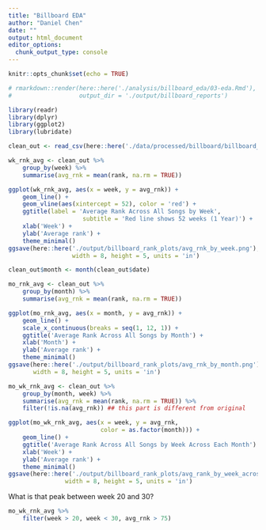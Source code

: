 ```yaml
---
title: "Billboard EDA"
author: "Daniel Chen"
date: ""
output: html_document
editor_options: 
  chunk_output_type: console
---
```


```r
knitr::opts_chunk$set(echo = TRUE)

# rmarkdown::render(here::here('./analysis/billboard_eda/03-eda.Rmd'),
#                   output_dir = './output/billboard_reports')

library(readr)
library(dplyr)
library(ggplot2)
library(lubridate)

clean_out <- read_csv(here::here('./data/processed/billboard/billboard_tidy.csv'))
```

```r
wk_rnk_avg <- clean_out %>%
    group_by(week) %>%
    summarise(avg_rnk = mean(rank, na.rm = TRUE))

ggplot(wk_rnk_avg, aes(x = week, y = avg_rnk)) +
    geom_line() +
    geom_vline(aes(xintercept = 52), color = 'red') +
    ggtitle(label = 'Average Rank Across All Songs by Week',
                     subtitle = 'Red line shows 52 weeks (1 Year)') +
    xlab('Week') +
    ylab('Average rank') +
    theme_minimal()
ggsave(here::here('./output/billboard_rank_plots/avg_rnk_by_week.png'),
                  width = 8, height = 5, units = 'in')

```

```r
clean_out$month <- month(clean_out$date)

mo_rnk_avg <- clean_out %>%
    group_by(month) %>%
    summarise(avg_rnk = mean(rank, na.rm = TRUE))

ggplot(mo_rnk_avg, aes(x = month, y = avg_rnk)) +
    geom_line() +
    scale_x_continuous(breaks = seq(1, 12, 1)) +
    ggtitle('Average Rank Across All Songs by Month') +
    xlab('Month') +
    ylab('Average rank') +
    theme_minimal()
ggsave(here::here('./output/billboard_rank_plots/avg_rnk_by_month.png'),
       width = 8, height = 5, units = 'in')
```


```r
mo_wk_rnk_avg <- clean_out %>%
    group_by(month, week) %>%
    summarise(avg_rnk = mean(rank, na.rm = TRUE)) %>%
    filter(!is.na(avg_rnk)) ## this part is different from original

ggplot(mo_wk_rnk_avg, aes(x = week, y = avg_rnk,
                          color = as.factor(month))) +
    geom_line() +
    ggtitle('Average Rank Across All Songs by Week Across Each Month') +
    xlab('Week') +
    ylab('Average rank') +
    theme_minimal()
ggsave(here::here('./output/billboard_rank_plots/avg_rank_by_week_across_months.png'),
                width = 8, height = 5, units = 'in')
```

What is that peak between week 20 and 30?
```r
mo_wk_rnk_avg %>%
    filter(week > 20, week < 30, avg_rnk > 75)
```
